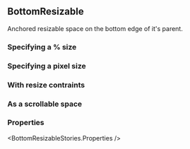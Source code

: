 

<CommonHeader />

<Meta of={BottomResizableStories} />

## BottomResizable

Anchored resizable space on the bottom edge of it's parent.

### Specifying a % size

<Canvas of={BottomResizableStories.Default} />

### Specifying a pixel size

<Canvas of={BottomResizableStories.DefaultPx} />

### With resize contraints

<Canvas of={BottomResizableStories.WithResizeConstraints} />

### As a scrollable space

<Canvas of={BottomResizableStories.Scrollable} />

### Properties

<BottomResizableStories.Properties />
